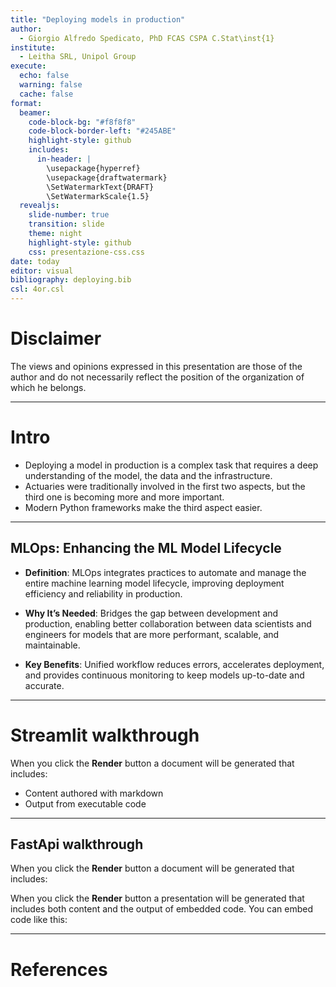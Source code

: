 ```yaml
---
title: "Deploying models in production"
author: 
  - Giorgio Alfredo Spedicato, PhD FCAS CSPA C.Stat\inst{1}
institute: 
  - Leitha SRL, Unipol Group
execute: 
  echo: false
  warning: false
  cache: false
format: 
  beamer:
    code-block-bg: "#f8f8f8"
    code-block-border-left: "#245ABE"
    highlight-style: github
    includes:
      in-header: |
        \usepackage{hyperref}
        \usepackage{draftwatermark}
        \SetWatermarkText{DRAFT}
        \SetWatermarkScale{1.5}
  revealjs:
    slide-number: true
    transition: slide
    theme: night
    highlight-style: github
    css: presentazione-css.css
date: today
editor: visual
bibliography: deploying.bib
csl: 4or.csl
---
```


# Disclaimer

The views and opinions expressed in this presentation are those of the author and do not necessarily reflect the position of the organization of which he belongs.

------------------------------------------------------------------------

# Intro

- Deploying a model in production is a complex task that requires a deep understanding of the model, the data and the infrastructure.
- Actuaries were traditionally involved in the first two aspects, but the third one is becoming more and more important.
- Modern Python frameworks make the third aspect easier.

------------------------------------------------------------------------

## MLOps: Enhancing the ML Model Lifecycle

- **Definition**: MLOps integrates practices to automate and manage the entire machine learning model lifecycle, improving deployment efficiency and reliability in production.

- **Why It's Needed**: Bridges the gap between development and production, enabling better collaboration between data scientists and engineers for models that are more performant, scalable, and maintainable.

- **Key Benefits**: Unified workflow reduces errors, accelerates deployment, and provides continuous monitoring to keep models up-to-date and accurate.


------------------------------------------------------------------------


# Streamlit walkthrough

When you click the **Render** button a document will be generated that includes:

-   Content authored with markdown
-   Output from executable code

------------------------------------------------------------------------


## FastApi walkthrough

When you click the **Render** button a document will be generated that includes:

When you click the **Render** button a presentation will be generated that includes both content and the output of embedded code. You can embed code like this:

------------------------------------------------------------------------

# References {.allowframebreaks}